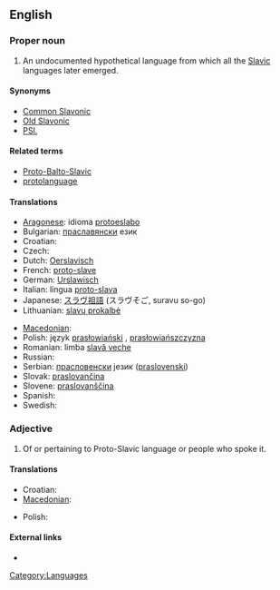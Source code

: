 ==English==

{{wikipedia}}

===Proper noun===
{{en-proper noun|sg=[[proto-|Proto]]-[[Slavic]]}}

# An undocumented hypothetical language from which all the [[Slavic]] languages later emerged.

====Synonyms====
* [[Common Slavonic]]
* [[Old Slavonic]]
* [[PSl.]]

====Related terms====
* [[Proto-Balto-Slavic]]
* [[protolanguage]]

====Translations====
{{trans-top|Proto-Slavic}}
* [[Aragonese]]: idioma [[protoeslabo]] {{m}}
* Bulgarian: [[праславянски]] език {{m}}
* Croatian: {{t-|hr|praslavenski jezik|m|alt=prȁslavēnskī jèzik}}
* Czech: {{t-|cs|praslovanština|f}}
* Dutch: [[Oerslavisch]]
* French: [[proto-slave]] {{m}}
* German: [[Urslawisch]] {{n}}
* Italian: lingua [[proto-slava]] {{f}}
* Japanese: [[スラヴ祖語]] (スラヴそご, suravu so-go)
* Lithuanian: [[slavų prokalbė]]
{{trans-mid}}
* [[Macedonian]]: {{t+|mk|прасловенски јазик|m|tr=praslóvenski jázik|sc=Cyrl|xs=Macedonian}}
* Polish: język [[prasłowiański]] {{m}}, [[prasłowiańszczyzna]] {{f}}
* Romanian: limba [[slavă veche]] {{f}}
* Russian: {{t-|ru|праславянский язык|m|tr=praslavjánkij jazýk|sc=Cyrl}}
* Serbian: [[прасловенски]] језик ([[praslovenski]]) {{m}}
* Slovak: [[praslovančina]] {{f}}
* Slovene: [[praslovanščina]] {{f}}
* Spanish: {{t|es|protoeslavo|m}}
* Swedish: {{t|sv|samslaviska|c}}
{{trans-bottom}}

===Adjective===
{{en-adj|-}}

# Of or pertaining to Proto-Slavic language or people who spoke it.

====Translations====
{{trans-top|of or pertaining to Proto-Slavic language or people who spoke it}}
* Croatian: {{t-|hr|praslavenski|alt=prȁslavēnskī}}
* [[Macedonian]]: {{t|mk|прасловенски|m|tr=praslóvenski|sc=Cyrl|xs=Macedonian}}
{{trans-mid}}
* Polish: {{t-|pl|prasłowiański|m}}
{{trans-bottom}}

====External links====
* {{pedialite|Proto-Slavic language}}

[[Category:Languages]]